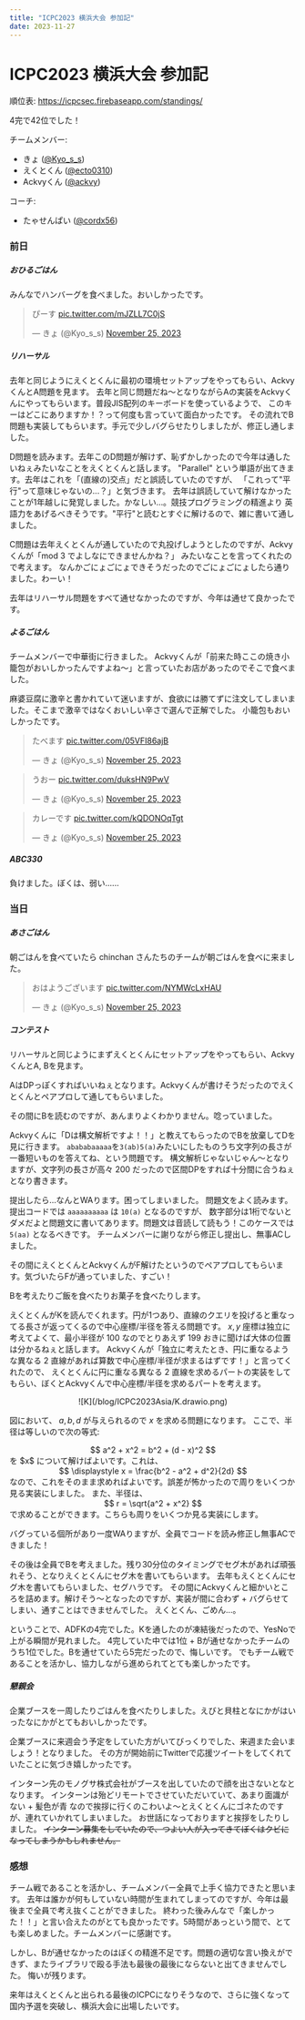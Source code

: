 ```yaml
---
title: "ICPC2023 横浜大会 参加記"
date: 2023-11-27
---
```

# ICPC2023 横浜大会 参加記

順位表: https://icpcsec.firebaseapp.com/standings/

4完で42位でした！

チームメンバー:
- きょ ([@Kyo_s_s](https://twitter.com/Kyo_s_s))
- えくとくん ([@ecto0310](https://twitter.com/ecto0310))
- Ackvyくん ([@ackvy](https://twitter.com/ackvy))

コーチ:
- たゃせんぱい ([@cordx56](https://twitter.com/cordx56))

### 前日

##### おひるごはん
みんなでハンバーグを食べました。おいしかったです。

<blockquote class="twitter-tweet"><p lang="ja" dir="ltr">ぴーす <a href="https://t.co/mJZLL7C0jS">pic.twitter.com/mJZLL7C0jS</a></p>&mdash; きょ (@Kyo_s_s) <a href="https://twitter.com/Kyo_s_s/status/1728262813104353527?ref_src=twsrc%5Etfw">November 25, 2023</a></blockquote> <script async src="https://platform.twitter.com/widgets.js" charset="utf-8"></script>

##### リハーサル

去年と同じようにえくとくんに最初の環境セットアップをやってもらい、AckvyくんとA問題を見ます。
去年と同じ問題だね～となりながらAの実装をAckvyくんにやってもらいます。普段JIS配列のキーボードを使っているようで、
このキーはどこにありますか！？って何度も言っていて面白かったです。
その流れでB問題も実装してもらいます。手元で少しバグらせたりしましたが、修正し通しました。

D問題を読みます。去年このD問題が解けず、恥ずかしかったので今年は通したいねぇみたいなことをえくとくんと話します。
"Parallel" という単語が出てきます。去年はこれを「(直線の)交点」だと誤読していたのですが、
「これって"平行"って意味じゃないの...？」と気づきます。
去年は誤読していて解けなかったことが1年越しに発覚しました。かなしい...。競技プログラミングの精進より
英語力をあげるべきそうです。"平行"と読むとすぐに解けるので、雑に書いて通しました。

C問題は去年えくとくんが通していたので丸投げしようとしたのですが、Ackvyくんが「$\textrm{mod } 3$ でよしなにできませんかね？」
みたいなことを言ってくれたので考えます。
なんかごにょごにょできそうだったのでごにょごにょしたら通りました。わーい！

去年はリハーサル問題をすべて通せなかったのですが、今年は通せて良かったです。

##### よるごはん

チームメンバーで中華街に行きました。
Ackvyくんが「前来た時ここの焼き小籠包がおいしかったんですよね～」と言っていたお店があったのでそこで食べました。

麻婆豆腐に激辛と書かれていて迷いますが、食欲には勝てずに注文してしまいました。そこまで激辛ではなくおいしい辛さで選んで正解でした。
小籠包もおいしかったです。

<blockquote class="twitter-tweet"><p lang="ja" dir="ltr">たべます <a href="https://t.co/05VFI86ajB">pic.twitter.com/05VFI86ajB</a></p>&mdash; きょ (@Kyo_s_s) <a href="https://twitter.com/Kyo_s_s/status/1728338993123832304?ref_src=twsrc%5Etfw">November 25, 2023</a></blockquote> <script async src="https://platform.twitter.com/widgets.js" charset="utf-8"></script>

<blockquote class="twitter-tweet"><p lang="ja" dir="ltr">うおー <a href="https://t.co/duksHN9PwV">pic.twitter.com/duksHN9PwV</a></p>&mdash; きょ (@Kyo_s_s) <a href="https://twitter.com/Kyo_s_s/status/1728340704341196945?ref_src=twsrc%5Etfw">November 25, 2023</a></blockquote> <script async src="https://platform.twitter.com/widgets.js" charset="utf-8"></script>

<blockquote class="twitter-tweet"><p lang="ja" dir="ltr">カレーです <a href="https://t.co/kQDONOqTgt">pic.twitter.com/kQDONOqTgt</a></p>&mdash; きょ (@Kyo_s_s) <a href="https://twitter.com/Kyo_s_s/status/1728341940008362137?ref_src=twsrc%5Etfw">November 25, 2023</a></blockquote> <script async src="https://platform.twitter.com/widgets.js" charset="utf-8"></script>

##### ABC330

負けました。ぼくは、弱い......

### 当日

##### あさごはん

朝ごはんを食べていたら chinchan さんたちのチームが朝ごはんを食べに来ました。

<blockquote class="twitter-tweet"><p lang="ja" dir="ltr">おはようございます <a href="https://t.co/NYMWcLxHAU">pic.twitter.com/NYMWcLxHAU</a></p>&mdash; きょ (@Kyo_s_s) <a href="https://twitter.com/Kyo_s_s/status/1728538771157848355?ref_src=twsrc%5Etfw">November 25, 2023</a></blockquote> <script async src="https://platform.twitter.com/widgets.js" charset="utf-8"></script>


##### コンテスト

リハーサルと同じようにまずえくとくんにセットアップをやってもらい、AckvyくんとA, Bを見ます。

AはDPっぽくすればいいねぇとなります。Ackvyくんが書けそうだったのでえくとくんとペアプロして通してもらいました。

その間にBを読むのですが、あんまりよくわかりません。唸っていました。

Ackvyくんに「Dは構文解析ですよ！！」と教えてもらったのでBを放棄してDを見に行きます。
<code>abababaaaaa</code>を<code>3(ab)5(a)</code>みたいにしたものうち文字列の長さが一番短いものを答えてね、という問題です。
構文解析じゃないじゃん～となりますが、文字列の長さが高々 $200$ だったので区間DPをすれば十分間に合うねぇとなり書きます。

提出したら...なんとWAります。困ってしまいました。
問題文をよく読みます。提出コードでは <code>aaaaaaaaaa</code> は <code>10(a)</code> となるのですが、
数字部分は1桁でないとダメだよと問題文に書いてあります。問題文は音読して読もう！このケースでは <code>5(aa)</code> となるべきです。
チームメンバーに謝りながら修正し提出し、無事ACしました。

その間にえくとくんとAckvyくんがF解けたというのでペアプロしてもらいます。気づいたらFが通っていました、すごい！

Bを考えたりご飯を食べたりお菓子を食べたりします。

えくとくんがKを読んでくれます。円が1つあり、直線のクエリを投げると重なってる長さが返ってくるので中心座標/半径を答える問題です。
$x, y$ 座標は独立に考えてよくて、最小半径が $100$ なのでとりあえず $199$ おきに聞けば大体の位置は分かるねぇと話します。
Ackvyくんが「独立に考えたとき、円に重なるような異なる $2$ 直線があれば算数で中心座標/半径が求まるはずです！」と言ってくれたので、
えくとくんに円に重なる異なる $2$ 直線を求めるパートの実装をしてもらい、ぼくとAckvyくんで中心座標/半径を求めるパートを考えます。

<div align="center">
    ![K](/blog/ICPC2023Asia/K.drawio.png)
</div>

図において、 $a, b, d$ が与えられるので $x$ を求める問題になります。
ここで、半径は等しいので次の等式:
<div align="center">
    $$ a^2 + x^2 = b^2 + (d - x)^2 $$
</div>
を $x$ について解けばよいです。これは、
<div align="center">
    $$ \displaystyle x = \frac{b^2 - a^2 + d^2}{2d} $$
</div>
なので、これをそのまま求めればよいです。誤差が怖かったので周りをいくつか見る実装にしました。
また、半径は、
<div align="center">
    $$ r = \sqrt{a^2 + x^2} $$
</div>
で求めることができます。こちらも周りをいくつか見る実装にします。

バグっている個所があり一度WAりますが、全員でコードを読み修正し無事ACできました！

その後は全員でBを考えました。残り30分位のタイミングでセグ木があれば頑張れそう、となりえくとくんにセグ木を書いてもらいます。
去年もえくとくんにセグ木を書いてもらいました、セグハラです。
その間にAckvyくんと細かいところを詰めます。解けそう～となったのですが、実装が間に合わず + バグらせてしまい、通すことはできませんでした。
えくとくん、ごめん...。

ということで、ADFKの4完でした。Kを通したのが凍結後だったので、YesNoで上がる瞬間が見れました。
4完していた中では1位 + Bが通せなかったチームのうち1位でした。Bを通せていたら5完だったので、悔しいです。
でもチーム戦であることを活かし、協力しながら進められてとても楽しかったです。


##### 懇親会

企業ブースを一周したりごはんを食べたりしました。えびと貝柱となにかがはいったなにかがとてもおいしかったです。

企業ブースに来週会う予定をしていた方がいてびっくりでした、来週また会いましょう！となりました。
その方が開始前にTwitterで応援ツイートをしてくれていたことに気づき嬉しかったです。

インターン先のモノグサ株式会社がブースを出していたので顔を出さないとなとなります。
インターンは殆どリモートでさせていただいていて、あまり面識がない + 髪色が青 なので挨拶に行くのこわいよ～とえくとくんにゴネたのですが、連れていかれてしまいました。
お世話になっておりますと挨拶をしたりしました。
~~インターン募集をしていたので、つよい人が入ってきてぼくはクビになってしまうかもしれません。~~


### 感想

チーム戦であることを活かし、チームメンバー全員で上手く協力できたと思います。
去年は誰かが何もしていない時間が生まれてしまってのですが、今年は最後まで全員で考え抜くことができました。
終わった後みんなで「楽しかった！！」と言い合えたのがとても良かったです。5時間があっという間で、とても楽しめました。チームメンバーに感謝です。

しかし、Bが通せなかったのはぼくの精進不足です。問題の適切な言い換えができず、またライブラリで殴る手法も最後の最後にならないと出てきませんでした。
悔いが残ります。

来年はえくとくんと出られる最後のICPCになりそうなので、さらに強くなって国内予選を突破し、横浜大会に出場したいです。
